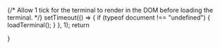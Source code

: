 {/* Allow 1 tick for the terminal to render in the DOM before loading the terminal. */}
  setTimeout(() => {
    if (typeof document !== "undefined") {
      loadTerminal(); 
    }
  }, 1);
  return <div id="nv-terminal" class="nv-code nv-terminal"></div>
}
